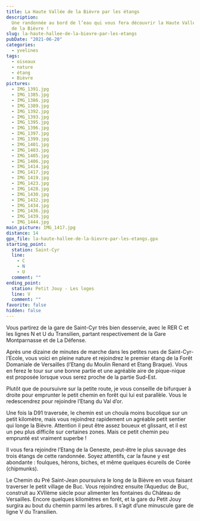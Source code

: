 ```yaml
---
title: La Haute Vallée de la Bièvre par les étangs
description:
  Une randonnée au bord de l’eau qui vous fera découvrir la Haute Vallée
  de la Bièvre !
slug: la-haute-hallee-de-la-bievre-par-les-etangs
pubDate: "2021-06-20"
categories:
  - yvelines
tags:
  - oiseaux
  - nature
  - étang
  - Bièvre
pictures:
  - IMG_1391.jpg
  - IMG_1385.jpg
  - IMG_1386.jpg
  - IMG_1389.jpg
  - IMG_1392.jpg
  - IMG_1393.jpg
  - IMG_1395.jpg
  - IMG_1396.jpg
  - IMG_1397.jpg
  - IMG_1399.jpg
  - IMG_1401.jpg
  - IMG_1403.jpg
  - IMG_1405.jpg
  - IMG_1406.jpg
  - IMG_1414.jpg
  - IMG_1417.jpg
  - IMG_1419.jpg
  - IMG_1423.jpg
  - IMG_1428.jpg
  - IMG_1430.jpg
  - IMG_1432.jpg
  - IMG_1434.jpg
  - IMG_1436.jpg
  - IMG_1439.jpg
  - IMG_1444.jpg
main_picture: IMG_1417.jpg
distance: 14
gpx_file: la-haute-hallee-de-la-bievre-par-les-etangs.gpx
starting_point:
  station: Saint-Cyr
  line:
    - C
    - N
    - U
  comment: ""
ending_point:
  station: Petit Jouy - Les loges
  line: V
  comment: ""
favorite: false
hidden: false
---
```


Vous partirez de la gare de Saint-Cyr très bien desservie, avec le RER C et les lignes N et U du Transilien, partant respectivement de la Gare Montparnasse et de La Défense.

Après une dizaine de minutes de marche dans les petites rues de Saint-Cyr-l’Ecole, vous voici en pleine nature et rejoindrez le premier étang de la Forêt Domaniale de Versailles (l’Etang du Moulin Renard et Etang Braque). Vous en ferez le tour sur une bonne partie et une agréable aire de pique-nique est proposée lorsque vous serez proche de la partie Sud-Est.

Plutôt que de poursuivre sur la petite route, je vous conseille de bifurquer à droite pour emprunter le petit chemin en forêt qui lui est parallèle. Vous le redescendrez pour rejoindre l’Etang du Val d’or.

Une fois la D91 traversée, le chemin est un chouïa moins bucolique sur un petit kilomètre, mais vous rejoindrez rapidement un agréable petit sentier qui longe la Bièvre. Attention il peut être assez boueux et glissant, et il est un peu plus difficile sur certaines zones. Mais ce petit chemin peu emprunté est vraiment superbe !

Il vous fera rejoindre l’Etang de la Geneste, peut-être le plus sauvage des trois étangs de cette randonnée. Soyez attentifs, car la faune y est abondante : foulques, hérons, biches, et même quelques écureils de Corée (chipmunks).

Le Chemin du Pré Saint-Jean poursuivra le long de la Bièvre en vous faisant traverser le petit village de Buc. Vous rejoindrez ensuite l’Aqueduc de Buc, construit au XVIIème siècle pour alimenter les fontaines du Château de Versailles. Encore quelques kilomètres en forêt, et la gare du Petit Jouy surgira au bout du chemin parmi les arbres.
Il s’agit d’une minuscule gare de ligne V du Transilien.
